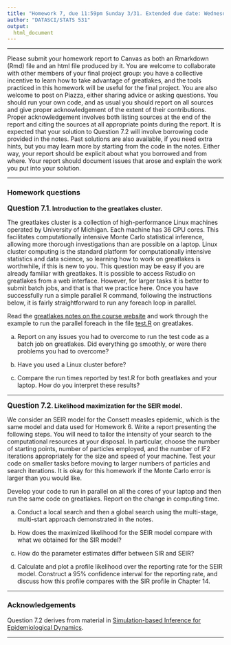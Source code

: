 ```yaml
---
title: "Homework 7, due 11:59pm Sunday 3/31. Extended due date: Wednesday 4/3"
author: "DATASCI/STATS 531"
output:
  html_document
---
```


\newcommand\prob{\mathbb{P}}
\newcommand\E{\mathbb{E}}
\newcommand\var{\mathrm{Var}}
\newcommand\cov{\mathrm{Cov}}
\newcommand\data[1]{#1^*}

--------

Please submit your homework report to Canvas as both an Rmarkdown (Rmd) file and an html file produced by it. You are welcome to collaborate with other members of your final project group: you have a collective incentive to learn how to take advantage of greatlakes, and the tools practiced in this homework will be useful for the final project. You are also welcome to post on Piazza, either sharing advice or asking questions. You should run your own code, and as usual you should report on all sources and give proper acknowledgement of the extent of their contributions. Proper acknowledgement involves both listing sources at the end of the report and citing the sources at all appropriate points during the report. It is expected that your solution to Question 7.2 will involve borrowing code provided in the notes. Past solutions are also available, if you need extra hints, but you may learn more by starting from the code in the notes. Either way, your report should be explicit about what you borrowed and from where. Your report should document issues that arose and explain the work you put into your solution.

------------

### Homework questions


**<big>Question 7.1</big>. Introduction to the greatlakes cluster.**

The greatlakes cluster is a collection of high-performance Linux machines operated by University of Michigan. Each machine has 36 CPU cores. This facilitates computationally intensive Monte Carlo statistical inference, allowing more thorough investigations than are possible on a laptop. Linux cluster computing is the standard platform for computationally intensive statistics and data science, so learning how to work on greatlakes is worthwhile, if this is new to you. This question may be easy if you are already familiar with greatlakes. It is possible to access Rstudio on greatlakes from a web interface. However, for larger tasks it is better to submit batch jobs, and that is that we practice here. Once you have successfully run a simple parallel R command, following the instructions below, it is fairly straightforward to run any foreach loop in parallel.

Read the [greatlakes notes on the course website](../greatlakes/index.html) and work through the example to run the parallel foreach in the file [test.R](../greatlakes/test.R) on greatlakes. 

(a) Report on any issues you had to overcome to run the test code as a batch job on greatlakes. Did everything go smoothly, or were there problems you had to overcome?

(b) Have you used a Linux cluster before?

(c) Compare the run times reported by test.R for both greatlakes and your laptop. How do you interpret these results?

----------

**<big>Question 7.2</big>. Likelihood maximization for the SEIR model.**

We consider an SEIR model for the Consett measles epidemic, which is the same model and data used for Homework 6. Write a report presenting the following steps. You will need to tailor the intensity of your search to the computational resources at your disposal. In particular, choose the number of starting points, number of particles employed, and the number of IF2 iterations appropriately for the size and speed of your machine. Test your code on smaller tasks before moving to larger numbers of particles and search iterations. It is okay for this homework if the Monte Carlo error is larger than you would like.

Develop your code to run in parallel on all the cores of your laptop and then run the same code on greatlakes. Report on the change in computing time.

(a) Conduct a local search and then a global search using the multi-stage, multi-start approach demonstrated in the notes. 

(b) How does the maximized likelihood for the SEIR model compare with what we obtained for the SIR model?

(c) How do the parameter estimates differ between SIR and SEIR?

(d) Calculate and plot a profile likelihood over the reporting rate for the SEIR model. Construct a 95% confidence interval for the reporting rate, and discuss how this profile compares with the SIR profile in Chapter 14.

----------

### Acknowledgements

Question 7.2 derives from material in [Simulation-based Inference for Epidemiological Dynamics](http://kingaa.github.io/sbied/index.html).

---------------




